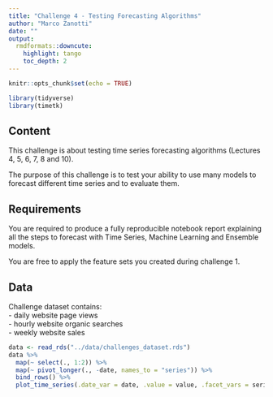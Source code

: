 ```yaml
---
title: "Challenge 4 - Testing Forecasting Algorithms"
author: "Marco Zanotti"
date: ""
output: 
  rmdformats::downcute:
    highlight: tango
    toc_depth: 2
---
```


```r
knitr::opts_chunk$set(echo = TRUE)

library(tidyverse)
library(timetk)
```

## Content

This challenge is about testing time series forecasting algorithms 
(Lectures 4, 5, 6, 7, 8 and 10).  

The purpose of this challenge is to test your ability to use many models
to forecast different time series and to evaluate them.  



## Requirements

You are required to produce a fully reproducible notebook report explaining 
all the steps to forecast with Time Series, Machine Learning and Ensemble models.  

You are free to apply the feature sets you created during challenge 1.  



## Data

Challenge dataset contains:  
- daily website page views   
- hourly website organic searches  
- weekly website sales  

```r
data <- read_rds("../data/challenges_dataset.rds")
data %>% 
  map(~ select(., 1:2)) %>% 
  map(~ pivot_longer(., -date, names_to = "series")) %>% 
  bind_rows() %>% 
  plot_time_series(.date_var = date, .value = value, .facet_vars = series, .facet_scales = "free")
```
